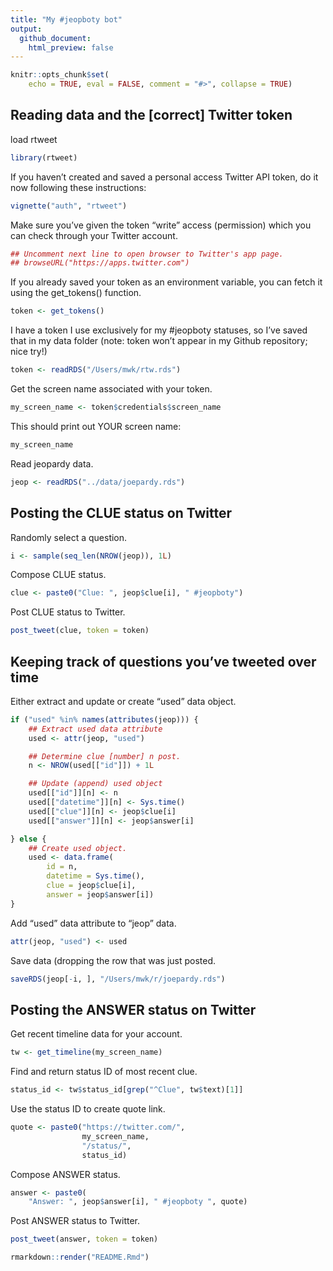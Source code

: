 ```yaml
---
title: "My #jeopboty bot"
output:
  github_document:
    html_preview: false
---
```


```r
knitr::opts_chunk$set(
    echo = TRUE, eval = FALSE, comment = "#>", collapse = TRUE)
```

## Reading data and the [correct] Twitter token

load rtweet

```r
library(rtweet)
```

If you haven't created and saved a personal access
Twitter API token, do it now following these instructions:

```r
vignette("auth", "rtweet")
```

Make sure you've given the token "write" access (permission)
which you can check through your Twitter account.

```r
## Uncomment next line to open browser to Twitter's app page.
## browseURL("https://apps.twitter.com")
```

If you already saved your token as an environment variable, you can
fetch it using the get_tokens() function.

```r
token <- get_tokens()
```

I have a token I use exclusively for my #jeopboty statuses,
so I've saved that in my data folder (note: token won't
appear in my Github repository; nice try!)

```r
token <- readRDS("/Users/mwk/rtw.rds")
```

Get the screen name associated with your token.

```r
my_screen_name <- token$credentials$screen_name
```

This should print out YOUR screen name:

```r
my_screen_name
```

Read jeopardy data.


```r
jeop <- readRDS("../data/joepardy.rds")
```

## Posting the CLUE status on Twitter

Randomly select a question.

```r
i <- sample(seq_len(NROW(jeop)), 1L)
```

Compose CLUE status.

```r
clue <- paste0("Clue: ", jeop$clue[i], " #jeopboty")
```

Post CLUE status to Twitter.

```r
post_tweet(clue, token = token)
```

## Keeping track of questions you've tweeted over time

Either extract and update or create "used" data object.

```r
if ("used" %in% names(attributes(jeop))) {
    ## Extract used data attribute
    used <- attr(jeop, "used")

    ## Determine clue [number] n post.
    n <- NROW(used[["id"]]) + 1L

    ## Update (append) used object
    used[["id"]][n] <- n
    used[["datetime"]][n] <- Sys.time()
    used[["clue"]][n] <- jeop$clue[i]
    used[["answer"]][n] <- jeop$answer[i]

} else {
    ## Create used object.
    used <- data.frame(
        id = n,
        datetime = Sys.time(),
        clue = jeop$clue[i],
        answer = jeop$answer[i])
}
```

Add "used" data attribute to "jeop" data.

```r
attr(jeop, "used") <- used
```

Save data (dropping the row that was just posted.

```r
saveRDS(jeop[-i, ], "/Users/mwk/r/joepardy.rds")
```

## Posting the ANSWER status on Twitter

Get recent timeline data for your account.

```r
tw <- get_timeline(my_screen_name)
```

Find and return status ID of most recent clue.

```r
status_id <- tw$status_id[grep("^Clue", tw$text)[1]]
```

Use the status ID to create quote link.

```r
quote <- paste0("https://twitter.com/",
                my_screen_name,
                "/status/",
                status_id)
```

Compose ANSWER status.

```r
answer <- paste0(
    "Answer: ", jeop$answer[i], " #jeopboty ", quote)
```

Post ANSWER status to Twitter.

```r
post_tweet(answer, token = token)
```



```r
rmarkdown::render("README.Rmd")
```
